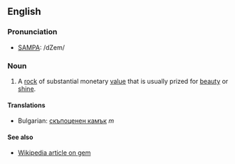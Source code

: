 ==English==

===Pronunciation===
*[[w:SAMPA|SAMPA]]: /dZem/

===Noun===

#A [[rock]] of substantial monetary [[value]] that is usually prized for [[beauty]] or [[shine]].

====Translations====

*Bulgarian: [[скъпоценен камък]] ''m''

====See also====

*[[en:gem|Wikipedia article on gem]]